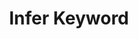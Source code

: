 ---
id: "q_ts_hard_009"
questionType: "MULTIPLE_CHOICE"
title: "Infer Keyword"
description: "What does the 'infer' keyword do in conditional types?"
difficulty: "HARD"
category: "Type Script"
options:
  - "It defines a fallback type"
  - "It extracts a type within a conditional type"
  - "It casts a type to another"
  - "It checks for null or undefined"
correctAnswer: 1
---